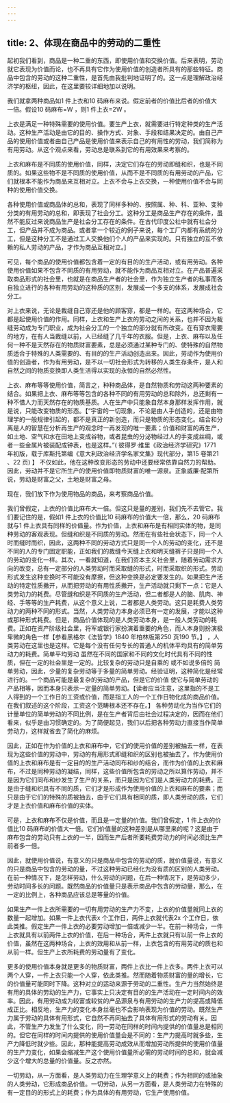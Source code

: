 ```yaml
---
---
---
```

title: 2、体现在商品中的劳动的二重性
---




起初我们看到，商品是一种二重的东西，即使用价值和交换价值。后来表明，劳动就它表现为价值而论，也不再具有它作为使用价值的创造者所具有的那些特征。商品中包含的劳动的这种二重性，是首先由我批判地证明了的。这一点是理解政治经济学的枢纽，因此，在这里要较详细地加以说明。

我们就拿两种商品如1 件上衣和10 码麻布来说。假定前者的价值比后者的价值大一倍。假设10 码麻布=W ，则1 件上衣=2W 。

上衣是满足一种特殊需要的使用价值。要生产上衣，就需要进行特定种类的生产活动。这种生产活动是由它的目的、操作方式、对象、手段和结果决定的。由自己产品的使用价值或者由自己产品是使用价值来表示自己的有用性的劳动，我们简称为有用劳动。从这个观点来看，劳动总是联系到它的有用效果来考察的。

上衣和麻布是不同质的使用价值，同样，决定它们存在的劳动即缝和织，也是不同质的。如果这些物不是不同质的使用价值，从而不是不同质的有用劳动的产品，它们就根本不能作为商品来互相对立。上衣不会与上衣交换，一种使用价值不会与同种的使用价值交换。

各种使用价值或商品体的总和，表现了同样多种的、按照属、种、科、亚种、变种分类的有用劳动的总和，即表现了社会分工。这种分工是商品生产存在的条件，虽然不能反过来说商品生产是社会分工存在的条件。在古代印度公社中就有社会分工，但产品并不成为商品。或者拿一个较近的例子来说，每个工厂内都有系统的分工，但是这种分工不是通过工人交换他们个人的产品来实现的。只有独立的互不依赖的私人劳动的产品，才作为商品互相对立。]

可见，每个商品的使用价值都包含着一定的有目的的生产活动，或有用劳动。各种使用价值如果不包含不同质的有用劳动，就不能作为商品互相对立。在产品普遍采取商品形式的社会里，也就是在商品生产者的社会里，作为独立生产者的私事而各自独立进行的各种有用劳动的这种质的区别，发展成一个多支的体系，发展成社会分工。

对上衣来说，无论是裁缝自己穿还是他的顾客穿，都是一样的。在这两种场合，它都是起使用价值的作用。同样，上衣和生产上衣的劳动之间的关系，也并不因为裁缝劳动成为专门职业，成为社会分工的一个独立的部分就有所改变。在有穿衣需要的地方，在有人当裁缝以前，人已经缝了几千年的衣服。但是，上衣、麻布以及任何一种不是天然存在的物质财富要素，总是必须通过某种专门的、使特殊的自然物质适合于特殊的人类需要的、有目的的生产活动创造出来。因此，劳动作为使用价值的创造者，作为有用劳动，是不以一切社会形式为转移的人类生存条件，是人和自然之间的物质变换即人类生活得以实现的永恒的自然必然性。

上衣、麻布等等使用价值，简言之，种种商品体，是自然物质和劳动这两种要素的结合。如果把上衣、麻布等等包含的各种不同的有用劳动的总和除外，总还剩有一种不借人力而天然存在的物质基质。人在生产中只能象自然本身那样发挥作用，就是说，只能改变物质的形态。【“宇宙的一切现象，不论是由人手创造的，还是由物理学的一般规律引起的，都不是真正的新创造，而只是物质的形态变化。结合和分离是人的智慧在分析再生产的观念时一再发现的唯一要素；价值和财富的再生产，如土地、空气和水在田地上变成谷物，或者昆虫的分泌物经过人的手变成丝绸，或者一些金属片被装配成钟表，也是这样。”( 彼得罗·维里《政治经济学研究》1771 年初版，载于库斯托第编《意大利政治经济学名家文集》现代部分，第15 卷第21 、22 页) 】 不仅如此，他在这种改变形态的劳动中还要经常依靠自然力的帮助。因此，劳动并不是它所生产的使用价值即物质财富的唯一源泉。正象威廉·配第所说，劳动是财富之父，土地是财富之母。

现在，我们放下作为使用物品的商品，来考察商品价值。

我们曾假定，上衣的价值比麻布大一倍。但这只是量的差别，我们先不去管它。我们要记住的是，假如1 件上衣的价值比10 码麻布的价值大一倍，那么，20 码麻布就与1 件上衣具有同样的价值量。作为价值，上衣和麻布是有相同实体的物，是同种劳动的客观表现。但缝和织是不同质的劳动。然而在有些社会状态下，同一个人时而缝时而织，因此，这两种不同的劳动方式只是同一个人的劳动的变化，还不是不同的人的专门固定职能，正如我们的裁缝今天缝上衣和明天缝裤子只是同一个人的劳动的变化一样。其次，一看就知道，在我们资本主义社会里，随着劳动需求方向的改变，总有一定部分的人类劳动时而采取缝的形式，时而采取织的形式。劳动形式发生这种变换时不可能没有摩擦，但这种变换是必定要发生的。如果把生产活动的特定性质撇开，从而把劳动的有用性质撇开，生产活动就只剩下一点：它是人类劳动力的耗费。尽管缝和织是不同质的生产活动，但二者都是人的脑、肌肉、神经、手等等的生产耗费，从这个意义上说，二者都是人类劳动。这只是耗费人类劳动力的两种不同的形式。当然，人类劳动力本身必须已有一定的发展，才能以这种或那种形式耗费。但是，商品价值体现的是人类劳动本身，是一般人类劳动的耗费。正如在资产阶级社会里，将军或银行家扮演着重要的角色，而人本身则扮演极卑微的角色一样【参看黑格尔《法哲学》1840 年柏林版第250 页190 节。】 ，人类劳动在这里也是这样。它是每个没有任何专长的普通人的机体平均具有的简单劳动力的耗费。简单平均劳动 虽然在不同的国家和不同的文化时代具有不同的性质，但在一定的社会里是一定的。比较复杂的劳动只是自乘的 或不如说多倍的 简单劳动，因此，少量的复杂劳动等于多量的简单劳动。经验证明，这种简化是经常进行的。一个商品可能是最复杂的劳动的产品，但是它的价值 使它与简单劳动的产品相等，因而本身只表示一定量的简单劳动。【读者应当注意，这里指的不是工人得到的一个工作日的工资或价值，而是指工人的一个工作日物化成的商品价值。在我们叙述的这个阶段，工资这个范畴根本还不存在。】 各种劳动化为当作它们的计量单位的简单劳动的不同比例，是在生产者背后由社会过程决定的，因而在他们看来，似乎是由习惯确定的。为了简便起见，我们以后把各种劳动力直接当作简单劳动力，这样就省去了简化的麻烦。

因此，正如在作为价值的上衣和麻布中，它们的使用价值的差别被抽去一样，在表现为这些价值的劳动中，劳动的有用形式即缝和织的区别也被抽去了。作为使用价值的上衣和麻布是有一定目的的生产活动同布和纱的结合，而作为价值的上衣和麻布，不过是同种劳动的凝结，同样，这些价值所包含的劳动之所以算作劳动，并不是因为它们同布和纱发生了生产的关系，而只是因为它们是人类劳动力的耗费。正是由于缝和织具有不同的质，它们才是形成作为使用价值的上衣和麻布的要素；而只是由于它们的特殊的质被抽去，由于它们具有相同的质，即人类劳动的质，它们才是上衣价值和麻布价值的实体。

可是，上衣和麻布不仅是价值，而且是一定量的价值。我们曾假定，1 件上衣的价值比10 码麻布的价值大一倍。它们价值量的这种差别是从哪里来的呢？这是由于麻布包含的劳动只有上衣的一半，因而生产后者所要耗费劳动力的时间必须比生产前者多一倍。

因此，就使用价值说，有意义的只是商品中包含的劳动的质，就价值量说，有意义的只是商品中包含的劳动的量，不过这种劳动已经化为没有质的区别的人类劳动。在前一种情况下，是怎样劳动，什么劳动的问题，在后一种情况下，是劳动多少，劳动时间多长的问题。既然商品的价值量只是表示商品中包含的劳动量，那么，在一定的比例上，各种商品应该总是等量的价值。

如果生产一件上衣所需要的一切有用劳动的生产力不变，上衣的价值量就同上衣的数量一起增加。如果一件上衣代表x 个工作日，两件上衣就代表2x 个工作日，依此类推。假定生产一件上衣的必要劳动增加一倍或减少一半。在前一种场合，一件上衣就具有以前两件上衣的价值，在后一种场合，两件上衣就只有以前一件上衣的价值，虽然在这两种场合，上衣的效用和从前一样，上衣包含的有用劳动的质也和从前一样。但生产上衣所耗费的劳动量有了变化。

更多的使用价值本身就是更多的物质财富，两件上衣比一件上衣多。两件上衣可以两个人穿，一件上衣只能一个人穿，依此类推。然而随着物质财富的量的增长，它的价值量可能同时下降。这种对立的运动来源于劳动的二重性。生产力当然始终是有用的具体的劳动的生产力，它事实上只决定有目的的生产活动在一定时间内的效率。因此，有用劳动成为较富或较贫的产品源泉与有用劳动的生产力的提高或降低成正比。相反地，生产力的变化本身丝毫也不会影响表现为价值的劳动。既然生产力属于劳动的具体有用形式，它自然不再同抽去了具体有用形式的劳动有关。因此，不管生产力发生了什么变化，同一劳动在同样的时间内提供的价值量总是相同的。但它在同样的时间内提供的使用价值量会是不同的：生产力提高时就多些，生产力降低时就少些。因此，那种能提高劳动成效从而增加劳动所提供的使用价值量的生产力变化，如果会缩减生产这个使用价值量所必需的劳动时间的总和，就会减少这个增大的总量的价值量。反之亦然。

一切劳动，从一方面看，是人类劳动力在生理学意义上的耗费；作为相同的或抽象的人类劳动，它形成商品价值。一切劳动，从另一方面看，是人类劳动力在特殊的有一定目的的形式上的耗费；作为具体的有用劳动，它生产使用价值。